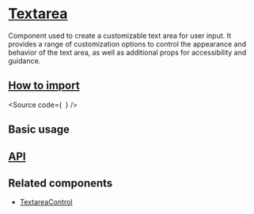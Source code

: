 

<Meta of={Stories} />

# [Textarea](#textarea)

Component used to create a customizable text area for user input.
It provides a range of customization options to control the appearance and behavior of the text area,
as well as additional props for accessibility and guidance.

## [How to import](#how-to-import)

<Source
  code={`
`}
/>

## Basic usage

<Canvas of={Stories.Base} />

## [API](#api)

<ArgTypes of={Stories} />

## Related components

- [TextareaControl](?path=/docs/components-core-form-textareacontrol--docs)
